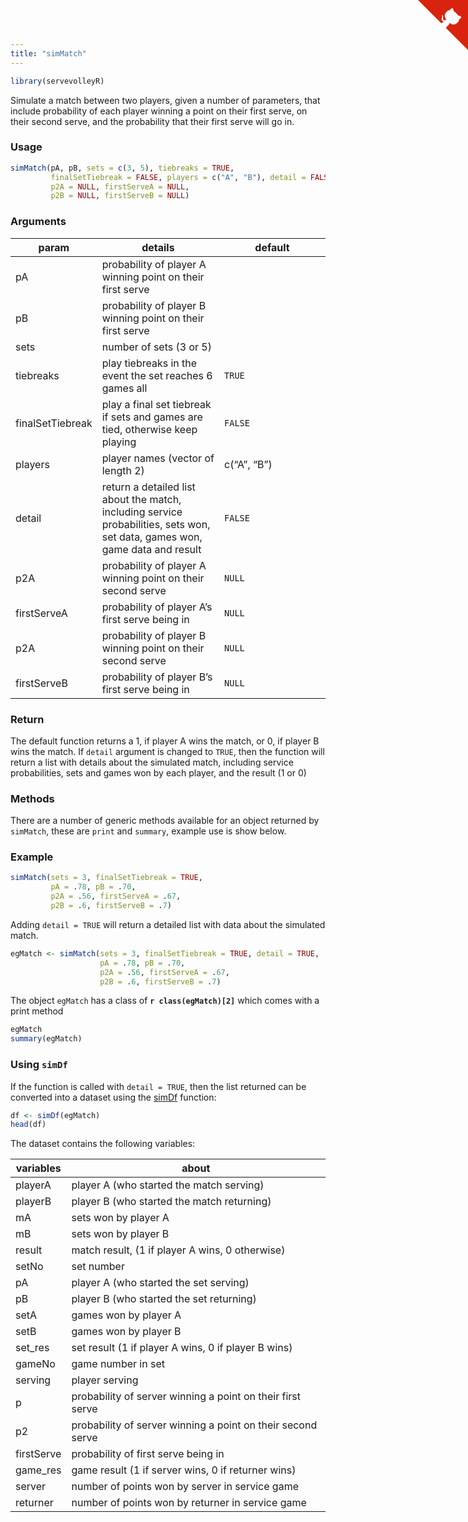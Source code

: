 ```yaml
---
title: "simMatch"
---
```

```r
library(servevolleyR)
```

Simulate a match between two players, given a number of parameters, that include probability of each player winning a point on their first serve, on their second serve, and the probability that their first serve will go in.

### Usage

```r
simMatch(pA, pB, sets = c(3, 5), tiebreaks = TRUE,
         finalSetTiebreak = FALSE, players = c("A", "B"), detail = FALSE,
         p2A = NULL, firstServeA = NULL,
         p2B = NULL, firstServeB = NULL)
```

### Arguments

param | details | default
------|---------|--------
pA | probability of player A winning point on their first serve |
pB | probability of player B winning point on their first serve |
sets | number of sets (3 or 5) |
tiebreaks | play tiebreaks in the event the set reaches 6 games all | `TRUE`
finalSetTiebreak | play a final set tiebreak if sets and games are tied, otherwise keep playing | `FALSE`
players | player names (vector of length 2) | c("A", "B")
detail | return a detailed list about the match, including service probabilities, sets won, set data, games won, game data and result | `FALSE`
p2A | probability of player A winning point on their second serve | `NULL`
firstServeA | probability of player A's first serve being in | `NULL`
p2A | probability of player B winning point on their second serve | `NULL`
firstServeB | probability of player B's first serve being in | `NULL`

### Return

The default function returns a 1, if player A wins the match, or 0, if player B wins the match.  If `detail` argument is changed to `TRUE`, then the function will return a list with details about the simulated match, including service probabilities, sets and games won by each player, and the result (1 or 0)

### Methods

There are a number of generic methods available for an object returned by `simMatch`, these are `print` and `summary`, example use is show below.

### Example

```r
simMatch(sets = 3, finalSetTiebreak = TRUE,
         pA = .78, pB = .70,
         p2A = .56, firstServeA = .67,
         p2B = .6, firstServeB = .7)
```

Adding `detail = TRUE` will return a detailed list with data about the simulated match.

```r
egMatch <- simMatch(sets = 3, finalSetTiebreak = TRUE, detail = TRUE,
                    pA = .78, pB = .70,
                    p2A = .56, firstServeA = .67,
                    p2B = .6, firstServeB = .7)
```
The object `egMatch` has a class of **`r class(egMatch)[2]`** which comes with a print method

```r
egMatch
summary(egMatch)
```

### Using `simDf`

If the function is called with `detail = TRUE`, then the list returned can be converted into a dataset using the [simDf](simDf.html) function:

```r
df <- simDf(egMatch)
head(df)
```

The dataset contains the following variables:

variables | about
----------|------
playerA | player A (who started the match serving)
playerB | player B (who started the match returning)
mA | sets won by player A
mB | sets won by player B
result | match result, (1 if player A wins, 0 otherwise)
setNo | set number
pA | player A (who started the set serving)
pB | player B (who started the set returning)
setA | games won by player A
setB | games won by player B
set_res | set result (1 if player A wins, 0 if player B wins)
gameNo | game number in set
serving | player serving
p | probability of server winning a point on their first serve
p2 | probability of server winning a point on their second serve
firstServe | probability of first serve being in
game_res | game result (1 if server wins, 0 if returner wins)
server | number of points won by server in service game
returner | number of points won by returner in service game


<a href="https://github.com/durtal/servevolleyR" class="github-corner"><svg width="80" height="80" viewBox="0 0 250 250" style="fill:#d9230f; color:#fcfcfc; position: absolute; top: 0; border: 0; right: 0;"><path d="M0,0 L115,115 L130,115 L142,142 L250,250 L250,0 Z"></path><path d="M128.3,109.0 C113.8,99.7 119.0,89.6 119.0,89.6 C122.0,82.7 120.5,78.6 120.5,78.6 C119.2,72.0 123.4,76.3 123.4,76.3 C127.3,80.9 125.5,87.3 125.5,87.3 C122.9,97.6 130.6,101.9 134.4,103.2" fill="currentColor" style="transform-origin: 130px 106px;" class="octo-arm"></path><path d="M115.0,115.0 C114.9,115.1 118.7,116.5 119.8,115.4 L133.7,101.6 C136.9,99.2 139.9,98.4 142.2,98.6 C133.8,88.0 127.5,74.4 143.8,58.0 C148.5,53.4 154.0,51.2 159.7,51.0 C160.3,49.4 163.2,43.6 171.4,40.1 C171.4,40.1 176.1,42.5 178.8,56.2 C183.1,58.6 187.2,61.8 190.9,65.4 C194.5,69.0 197.7,73.2 200.1,77.6 C213.8,80.2 216.3,84.9 216.3,84.9 C212.7,93.1 206.9,96.0 205.4,96.6 C205.1,102.4 203.0,107.8 198.3,112.5 C181.9,128.9 168.3,122.5 157.7,114.1 C157.9,116.9 156.7,120.9 152.7,124.9 L141.0,136.5 C139.8,137.7 141.6,141.9 141.8,141.8 Z" fill="currentColor" class="octo-body"></path></svg></a><style>.github-corner:hover .octo-arm{animation:octocat-wave 560ms ease-in-out}@keyframes octocat-wave{0%,100%{transform:rotate(0)}20%,60%{transform:rotate(-25deg)}40%,80%{transform:rotate(10deg)}}@media (max-width:500px){.github-corner:hover .octo-arm{animation:none}.github-corner .octo-arm{animation:octocat-wave 560ms ease-in-out}}</style>
